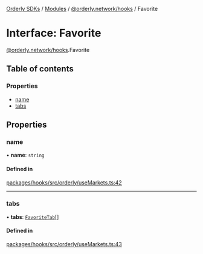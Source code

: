 [Orderly SDKs](./../README) / [Modules](./../modules) / [@orderly.network/hooks](./../modules/orderly_network_hooks) / Favorite

# Interface: Favorite

[@orderly.network/hooks](./../modules/orderly_network_hooks).Favorite

## Table of contents

### Properties

- [name](./orderly_network_hooks.Favorite#name)
- [tabs](./orderly_network_hooks.Favorite#tabs)

## Properties

### name

• **name**: `string`

#### Defined in

[packages/hooks/src/orderly/useMarkets.ts:42](https://github.com/OrderlyNetwork/js-sdk/blob/6414be9e/packages/hooks/src/orderly/useMarkets.ts#L42)

___

### tabs

• **tabs**: [`FavoriteTab`](./orderly_network_hooks.FavoriteTab)[]

#### Defined in

[packages/hooks/src/orderly/useMarkets.ts:43](https://github.com/OrderlyNetwork/js-sdk/blob/6414be9e/packages/hooks/src/orderly/useMarkets.ts#L43)
